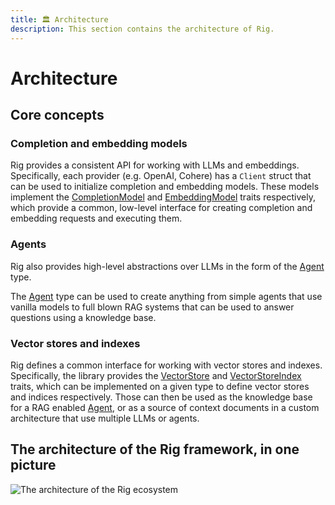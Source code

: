 ```yaml
---
title: 🏛️ Architecture
description: This section contains the architecture of Rig.
---
```



# Architecture
<FileTree>
  <FileTree.Folder name="rig-core" defaultOpen>
    <FileTree.Folder name="loaders" defaultOpen>
      <FileTree.File name="file.rs" />
      <FileTree.File name="pdf.rs" />
      <FileTree.File name="...(other loaders)" />
    </FileTree.Folder>
    <FileTree.Folder name="providers" defaultOpen>
      <FileTree.Folder name="openai" defaultOpen>
        <FileTree.File name="mod.rs" />
        <FileTree.File name="client.rs" />
        <FileTree.File name="completion.rs" />
      </FileTree.Folder>
      <FileTree.Folder name="... (other providers)" />
    </FileTree.Folder>
    <FileTree.Folder name="vector_store">
      <FileTree.File name="in_memory_store.rs" />
    </FileTree.Folder>
  </FileTree.Folder>
  <FileTree.Folder name="rig-mongodb" defaultOpen>
    <FileTree.File name="lib.rs" />
  </FileTree.Folder>
  <FileTree.Folder name="rig-neo4j">
    <FileTree.File name="mod.rs" />
  </FileTree.Folder>
  <FileTree.Folder name="..." />
</FileTree>

## Core concepts

### Completion and embedding models

Rig provides a consistent API for working with LLMs and embeddings. Specifically,
each provider (e.g. OpenAI, Cohere) has a `Client` struct that can be used to initialize completion
and embedding models. These models implement the [CompletionModel](crate::completion::CompletionModel)
and [EmbeddingModel](crate::embeddings::EmbeddingModel) traits respectively, which provide a common,
low-level interface for creating completion and embedding requests and executing them.

### Agents

Rig also provides high-level abstractions over LLMs in the form of the [Agent](crate::agent::Agent) type.

The [Agent](crate::agent::Agent) type can be used to create anything from simple agents that use vanilla models to full blown
RAG systems that can be used to answer questions using a knowledge base.

### Vector stores and indexes

Rig defines a common interface for working with vector stores and indexes. Specifically, the library
provides the [VectorStore](crate::vector_store::VectorStore) and [VectorStoreIndex](crate::vector_store::VectorStoreIndex)
traits, which can be implemented on a given type to define vector stores and indices respectively.
Those can then be used as the knowledge base for a RAG enabled [Agent](crate::agent::Agent), or
as a source of context documents in a custom architecture that use multiple LLMs or agents.

## The architecture of the Rig framework, in one picture
<img src="/images/rig_architecture.jpg" alt="The architecture of the Rig ecosystem" />
